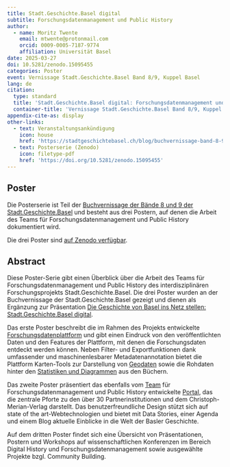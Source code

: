 ```yaml
---
title: Stadt.Geschichte.Basel digital
subtitle: Forschungsdatenmanagement und Public History
author:
  - name: Moritz Twente
    email: mtwente@protonmail.com
    orcid: 0009-0005-7187-9774
    affiliation: Universität Basel
date: 2025-03-27
doi: 10.5281/zenodo.15095455
categories: Poster
event: Vernissage Stadt.Geschichte.Basel Band 8/9, Kuppel Basel
lang: de
citation:
  type: standard
  title: 'Stadt.Geschichte.Basel digital: Forschungsdatenmanagement und Public History'
  container-title: 'Vernissage Stadt.Geschichte.Basel Band 8/9, Kuppel Basel'
appendix-cite-as: display
other-links:
  - text: Veranstaltungsankündigung
    icon: house
    href: 'https://stadtgeschichtebasel.ch/blog/buchvernissage-band-8-9'
  - text: Posterserie (Zenodo)
    icon: filetype-pdf
    href: 'https://doi.org/10.5281/zenodo.15095455'
---
```


## Poster

Die Posterserie ist Teil der [Buchvernissage der Bände 8 und 9 der Stadt.Geschichte.Basel](https://stadtgeschichtebasel.ch/blog/buchvernissage-band-8-9) und besteht aus drei Postern, auf denen die Arbeit des Teams für Forschungsdatenmanagement und Public History dokumentiert wird.

::: {.callout-tip title="Posterserie anzeigen" icon="false"}
Die drei Poster sind [auf Zenodo verfügbar](https://doi.org/10.5281/zenodo.15095455).
:::

## Abstract

Diese Poster-Serie gibt einen Überblick über die Arbeit des Teams für Forschungsdatenmanagement und Public History des interdisziplinären Forschungsprojekts Stadt.Geschichte.Basel. Die drei Poster wurden an der Buchvernissage der Stadt.Geschichte.Basel gezeigt und dienen als Ergänzung zur Präsentation [Die Geschichte von Basel ins Netz stellen: Stadt.Geschichte.Basel digital](/products/talks-posters/vernissage-presentation/index.qmd).

Das erste Poster beschreibt die im Rahmen des Projekts entwickelte [Forschungsdatenplattform](/products/coding/plattform/index.qmd) und gibt einen Eindruck von den veröffentlichten Daten und den Features der Plattform, mit denen die Forschungsdaten entdeckt werden können. Neben Filter- und Exportfunktionen dank umfassender und maschinenlesbarer Metadatenannotation bietet die Plattform Karten-Tools zur Darstellung von [Geodaten](/products/research-data/geodata/index.qmd) sowie die Rohdaten hinter den [Statistiken und Diagrammen](/products/research-data/plots/index.qmd) aus den Büchern.

Das zweite Poster präsentiert das ebenfalls vom [Team](/team.qmd) für Forschungsdatenmanagement und Public History entwickelte [Portal](/products/coding/portal/index.qmd), das die zentrale Pforte zu den über 30 Partnerinstitutionen und dem Christoph-Merian-Verlag darstellt. Das benutzerfreundliche Design stützt sich auf state of the art-Webtechnologien und bietet mit Data Stories, einer Agenda und einem Blog aktuelle Einblicke in die Welt der Basler Geschichte.

Auf dem dritten Poster findet sich eine Übersicht von Präsentationen, Postern und Workshops auf wissenschaftlichen Konferenzen im Bereich Digital History und Forschungsdatenmanagement sowie ausgewählte Projekte bzgl. Community Building.